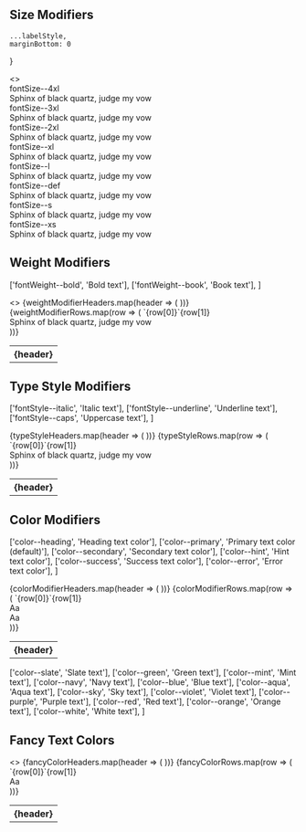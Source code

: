 
<Meta title="Style Utilities/Type Modifiers"  />

## Size Modifiers

    ...labelStyle,
    marginBottom: 0
}

<Story name="Size Modifiers">
  <>
    <TableLayout
      copy={false}
      headers={['class', 'description']}
      shrinkLastColumn={false}
      data={[
        ['`fontSize-4xl`', '4XL Text'],
        ['`fontSize--3xl`', '3XL Text'],
        ['`fontSize--2xl`', '2XL Text'],
        ['`fontSize--xl`', 'XL Text'],
        ['`fontSize--l`', 'L Text'],
        ['`fontSize--default`', 'Default text (default)'],
        ['`fontSize--s`', 'S Text'],
        ['`fontSize--xs`', 'XS Text'],
      ]} 
    />
    <div style={typeStyle}>fontSize--4xl</div>
    <div className="fontSize--4xl margin--bottom--half">Sphinx of black quartz, judge my vow</div>
    <div style={typeStyle}>fontSize--3xl</div>
    <div className="fontSize--3xl margin--bottom--half">Sphinx of black quartz, judge my vow</div>
    <div style={typeStyle}>fontSize--2xl</div>
    <div className="fontSize--2xl margin--bottom--half">Sphinx of black quartz, judge my vow</div>
    <div style={typeStyle}>fontSize--xl</div>
    <div className="fontSize--xl margin--bottom--half">Sphinx of black quartz, judge my vow</div>
    <div style={typeStyle}>fontSize--l</div>
    <div className="fontSize--l margin--bottom--half">Sphinx of black quartz, judge my vow</div>
    <div style={typeStyle}>fontSize--def</div>
    <div className="fontSize--def margin--bottom--half">Sphinx of black quartz, judge my vow</div>
    <div style={typeStyle}>fontSize--s</div>
    <div className="fontSize--s margin--bottom--half">Sphinx of black quartz, judge my vow</div>
    <div style={typeStyle}>fontSize--xs</div>
    <div className="fontSize--xs margin--bottom--half">Sphinx of black quartz, judge my vow</div>
  </>
</Story>


## Weight Modifiers

  ['fontWeight--bold', 'Bold text'],
  ['fontWeight--book', 'Book text'],
]

<Story name="Weight Modifiers">
  <>
    <Table>
      <thead>
        <tr>
          {weightModifierHeaders.map(header => (
            <th key={header}>{header}</th>
          ))}
        </tr>
      </thead>
      <TableBody>
        {weightModifierRows.map(row => (
          <tr>
            <TableCell>`{row[0]}`</TableCell>
            <TableCell>{row[1]}</TableCell>
            <TableCell><div className={row[0]}>Sphinx of black quartz, judge my vow</div></TableCell>
          </tr>
        ))}
      </TableBody>
    </Table>
  </>
</Story>

## Type Style Modifiers

  ['fontStyle--italic', 'Italic text'],
  ['fontStyle--underline', 'Underline text'],
  ['fontStyle--caps', 'Uppercase text'],
]

<Story name="Type Style Modifiers">
  <Table>
    <thead>
      <tr>
        {typeStyleHeaders.map(header => (
          <th key={header}>{header}</th>
        ))}
      </tr>
    </thead>
    <TableBody>
      {typeStyleRows.map(row => (
        <tr>
          <TableCell>`{row[0]}`</TableCell>
          <TableCell>{row[1]}</TableCell>
          <TableCell><div className={row[0]}>Sphinx of black quartz, judge my vow</div></TableCell>
        </tr>
      ))}
    </TableBody>
  </Table>
</Story>

## Color Modifiers

  ['color--heading', 'Heading text color'],
  ['color--primary', 'Primary text color (default)'],
  ['color--secondary', 'Secondary text color'],
  ['color--hint', 'Hint text color'],
  ['color--success', 'Success text color'],
  ['color--error', 'Error text color'],
]

<Story name="Color Modifiers">
  <Table>
    <thead>
      <tr>
        {colorModifierHeaders.map(header => (
          <th key={header}>{header}</th>
        ))}
      </tr>
    </thead>
    <TableBody>
      {colorModifierRows.map(row => (
        <tr>
          <TableCell>`{row[0]}`</TableCell>
          <TableCell>{row[1]}</TableCell>
          <TableCell><div className={row[0]}>Aa</div></TableCell>
          <TableCell className="inverted" style={{ backgroundColor: FDS.COLOR_NAVY }}><div className={row[0]}>Aa</div></TableCell>
        </tr>
      ))}
    </TableBody>
  </Table>
</Story>

  ['color--slate', 'Slate text'],
  ['color--green', 'Green text'],
  ['color--mint', 'Mint text'],
  ['color--navy', 'Navy text'],
  ['color--blue', 'Blue text'],
  ['color--aqua', 'Aqua text'],
  ['color--sky', 'Sky text'],
  ['color--violet', 'Violet text'],
  ['color--purple', 'Purple text'],
  ['color--red', 'Red text'],
  ['color--orange', 'Orange text'],
  ['color--white', 'White text'],
]

## Fancy Text Colors

<Story name="Fancy Text Colors">
  <>
    <Table>
      <thead>
        <tr>
          {fancyColorHeaders.map(header => (
            <th key={header}>{header}</th>
          ))}
        </tr>
      </thead>
      <TableBody>
        {fancyColorRows.map(row => (
          <tr>
            <TableCell>`{row[0]}`</TableCell>
            <TableCell>{row[1]}</TableCell>
            <TableCell><div className={row[0]}>Aa</div></TableCell>
          </tr>
        ))}
      </TableBody>
    </Table>
  </>
</Story>
